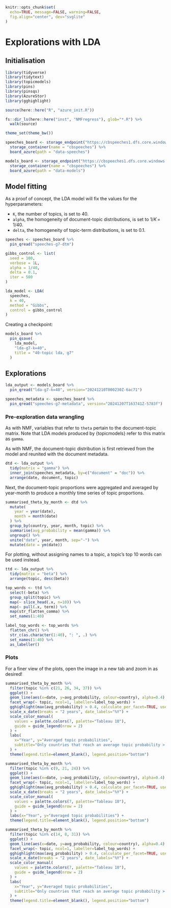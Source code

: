 ```r
knitr::opts_chunk$set(
  echo=TRUE, message=FALSE, warning=FALSE,
  fig.align="center", dev="svglite"
)
```

# Explorations with LDA

## Initialisation

```r
library(tidyverse)
library(tidytext)
library(topicmodels)
library(pins)
library(pinsqs)
library(AzureStor)
library(gghighlight)

source(here::here("R", "azure_init.R"))

fs::dir_ls(here::here("inst", "NMFregress"), glob="*.R") %>%
  walk(source)

theme_set(theme_bw())

speeches_board <- storage_endpoint("https://cbspeeches1.dfs.core.windows.net/", token=token) %>%
  storage_container(name = "cbspeeches") %>%
  board_azure(path = "data-speeches")

models_board <- storage_endpoint("https://cbspeeches1.dfs.core.windows.net/", token=token) %>%
  storage_container(name = "cbspeeches") %>%
  board_azure(path = "data-models")
```

## Model fitting

As a proof of concept, the LDA model will fix the values for the hyperparameters:

- `K`, the number of topics, is set to 40.
- `alpha`, the homogeneity of document-topic distributions, is set to $1/K \,=\, 1/40$.
- `delta`, the homogeneity of topic-term distributions, is set to 0.1.

```r
speeches <- speeches_board %>%
  pin_qread("speeches-g7-dtm")

gibbs_control <- list(
  seed = 100,
  verbose = 1L,
  alpha = 1/40,
  delta = 0.1,
  iter = 500
)

lda_model <- LDA(
  speeches,
  k = 40,
  method = "Gibbs",
  control = gibbs_control
)
```

Creating a checkpoint:

```r
models_board %>%
  pin_qsave(
    lda_model,
    "lda-g7-k=40",
    title = "40-topic lda, g7"
  )
```

## Explorations

```r
lda_output <- models_board %>%
  pin_qread("lda-g7-k=40", version="20241210T000230Z-6ac71")
```

```r
speeches_metadata <- speeches_board %>%
  pin_qread("speeches-g7-metadata", version="20241207T163741Z-5783f")
```

### Pre-exploration data wrangling

::: {.rmdnote}

As with NMF, variables that refer to `theta` pertain to the document-topic matrix. Note that LDA
models produced by {topicmodels} refer to this matrix as `gamma`.

:::

As with NMF, the document-topic distribution is first retrieved from the model and reunited with the
document metadata.

```r
dtd <- lda_output %>%
  tidy(matrix = "gamma") %>%
  inner_join(speeches_metadata, by=c("document" = "doc")) %>%
  arrange(date, document, topic)
```

Next, the document-topic proportions were aggregated and averaged by year-month to produce a monthly
time series of topic proportions.

```r
summarised_theta_by_month <- dtd %>%
  mutate(
    year = year(date),
    month = month(date)
  ) %>%
  group_by(country, year, month, topic) %>%
  summarise(avg_probability = mean(gamma)) %>%
  ungroup() %>%
  unite("date", year, month, sep="-") %>%
  mutate(date = ym(date))
```

For plotting, without assigning names to a topic, a topic's top 10 words can be used instead.

```r
ttd <- lda_output %>%
  tidy(matrix = "beta") %>%
  arrange(topic, desc(beta))

top_words <- ttd %>%
  select(-beta) %>%
  group_split(topic) %>%
  map(~ slice_head(.x, n=10)) %>%
  map(~ pull(.x, term)) %>%
  map(str_flatten_comma) %>%
  set_names(1:40)

label_top_words <- top_words %>%
  flatten_chr() %>%
  str_c(as.character(1:40), ": ", .) %>%
  set_names(1:40) %>%
  as_labeller()
```

### Plots

::: {.rmdnote}

For a finer view of the plots, open the image in a new tab and zoom in as desired!

:::

```r
summarised_theta_by_month %>%
  filter(topic %in% c(21, 26, 34, 37)) %>%
  ggplot() +
  geom_line(aes(x=date, y=avg_probability, colour=country), alpha=0.4) +
  facet_wrap(~ topic, ncol=1, labeller=label_top_words) +
  gghighlight(max(avg_probability) > 0.4, calculate_per_facet=TRUE, use_direct_label=FALSE) +
  scale_x_date(breaks = "2 years", date_labels="%Y") +
  scale_color_manual(
    values = palette.colors(7, palette="Tableau 10"),
    guide = guide_legend(nrow = 2)
  ) +
  labs(
    x="Year", y="Averaged topic probabilities",
    subtitle="Only countries that reach an average topic probability > 0.40 are highlighted"
  ) +
  theme(legend.title=element_blank(), legend.position="bottom")
```

```r
summarised_theta_by_month %>%
  filter(topic %in% c(9, 21, 24)) %>%
  ggplot() +
  geom_line(aes(x=date, y=avg_probability, colour=country), alpha=0.4) +
  facet_wrap(~ topic, ncol=1, labeller=label_top_words) +
  gghighlight(max(avg_probability) > 0.4, calculate_per_facet=TRUE, use_direct_label=FALSE) +
  scale_x_date(breaks = "2 years", date_labels="%Y") +
  scale_color_manual(
    values = palette.colors(7, palette="Tableau 10"),
    guide = guide_legend(nrow = 2)
  ) +
  labs(x="Year", y="Averaged topic probabilities") +
  theme(legend.title=element_blank(), legend.position="bottom")
```

```r
summarised_theta_by_month %>%
  filter(topic %in% c(14, 8, 31)) %>%
  ggplot() +
  geom_line(aes(x=date, y=avg_probability, colour=country), alpha=0.4) +
  facet_wrap(~ topic, ncol=1, labeller=label_top_words) +
  gghighlight(max(avg_probability) > 0.4, calculate_per_facet=TRUE, use_direct_label=FALSE) +
  scale_x_date(breaks = "2 years", date_labels="%Y") +
  scale_color_manual(
    values = palette.colors(7, palette="Tableau 10"),
    guide = guide_legend(nrow = 2)
  ) +
  labs(
    x="Year", y="Averaged topic probabilities",
    subtitle="Only countries that reach an average topic probability > 0.40 are highlighted"
  ) +
  theme(legend.title=element_blank(), legend.position="bottom")
```

